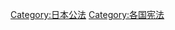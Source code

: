 {{Catnav|頁面分類|地理|国家|亚洲国家|日本}}
{{Catnav|頁面分類|人类社会|生活|法律|宪法}}
{{Catnav|頁面分類|人类社会|法律|宪法}}
{{Catnav|頁面分類|人类社会|法律|公法|宪法}}
{{Catnav|頁面分類|…|日本}}
{{Catnav|頁面分類|…|法律|宪法}}

[[Category:日本公法|Category:日本公法]]
[[Category:各国宪法|Category:各国宪法]]